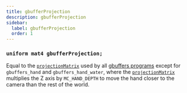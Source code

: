 ```yaml
---
title: gbufferProjection
description: gbufferProjection
sidebar:
  label: gbufferProjection
  order: 1
---
```


### `uniform mat4 gbufferProjection;`

Equal to the [`projectionMatrix`](/reference/uniforms/matrices/projectionmatrix) used by all [gbuffers programs](/reference/programs/gbuffers) except for `gbuffers_hand` and `gbuffers_hand_water`, where the [`projectionMatrix`](/reference/uniforms/matrices/projectionmatrix) multiplies the Z axis by `MC_HAND_DEPTH` to move the hand closer to the camera than the rest of the world.
